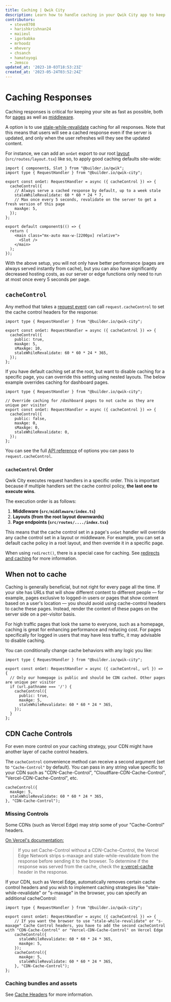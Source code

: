 ```yaml
---
title: Caching | Qwik City
description: Learn how to handle caching in your Qwik City app to keep your site as fast as possible.
contributors:
  - steve8708
  - harishkrishnan24
  - maiieul
  - igorbabko
  - mrhoodz
  - mhevery
  - chsanch
  - hamatoyogi
  - Jemsco
updated_at: '2023-10-03T18:53:23Z'
created_at: '2023-05-24T03:52:24Z'
---
```


# Caching Responses

Caching responses is critical for keeping your site as fast as possible, both for [pages](/docs/(qwikcity)/pages/index.mdx) as well as [middleware](/docs/(qwikcity)/middleware/index.mdx).

A option is to use [stale-while-revalidate](https://web.dev/stale-while-revalidate/) caching for all responses. Note that this means that users will see a cached response even if the server is updated, and only when the user refreshes will they see the updated content.

For instance, we can add an `onGet` export to our root [layout](/docs/(qwikcity)/layout/index.mdx) (`src/routes/layout.tsx`) like so, to apply good caching defaults site-wide:

```tsx title="src/routes/layout.tsx"
import { component$, Slot } from "@builder.io/qwik";
import type { RequestHandler } from "@builder.io/qwik-city";

export const onGet: RequestHandler = async ({ cacheControl }) => {
  cacheControl({
    // Always serve a cached response by default, up to a week stale
    staleWhileRevalidate: 60 * 60 * 24 * 7,
    // Max once every 5 seconds, revalidate on the server to get a fresh version of this page
    maxAge: 5,
  });
};

export default component$(() => {
  return (
    <main class="mx-auto max-w-[2200px] relative">
      <Slot />
    </main>
  );
});
```

With the above setup, you will not only have better performance (pages are always served instantly from cache), but you can also have significantly decreased hosting costs, as our server or edge functions only need to run at most once every 5 seconds per page.

## `cacheControl`

Any method that takes a [request event](https://qwik.dev/docs/advanced/request-handling/#request-event) can call `request.cacheControl` to set the cache control headers for the response:

```tsx title="src/routes/layout.tsx"
import type { RequestHandler } from "@builder.io/qwik-city";

export const onGet: RequestHandler = async ({ cacheControl }) => {
  cacheControl({
    public: true,
    maxAge: 5,
    sMaxAge: 10,
    staleWhileRevalidate: 60 * 60 * 24 * 365,
  });
};
```

If you have default caching set at the root, but want to disable caching for a specific page, you can override this setting using nested layouts.  The below example overrides caching for dashboard pages.

```tsx title="src/routes/dashboard/layout.tsx"
import type { RequestHandler } from "@builder.io/qwik-city";

// Override caching for /dashboard pages to not cache as they are unique per visitor
export const onGet: RequestHandler = async ({ cacheControl }) => {
  cacheControl({
    public: false,
    maxAge: 0,
    sMaxAge: 0,
    staleWhileRevalidate: 0,
  });
};

```

You can see the full [API reference](https://qwik.dev/api/qwik-city-middleware-request-handler/) of options you can pass to `request.cacheControl`.

### `cacheControl` Order

Qwik City executes request handlers in a specific order. This is important because if multiple handlers set the cache control policy, **the last one to execute wins**.

The execution order is as follows:

1.  **Middleware (`src/middleware/index.ts`)**
2.  **Layouts (from the root layout downwards)**
3.  **Page endpoints (`src/routes/..../index.tsx`)**

This means that the cache control set in a page's `onGet` handler will override any cache control set in a layout or middleware. For example, you can set a default cache policy in a root layout, and then override it in a specific page.

When using `redirect()`, there is a special case for caching. See [redirects and caching](/docs/(qwikcity)/guides/redirects/#caching) for more information.

## When not to cache

Caching is generally beneficial, but not right for every page all the time. If your site has URLs that will show different content to different people — for example, pages exclusive to logged-in users or pages that show content based on a user's location — you should avoid using cache-control headers to cache these pages. Instead, render the content of these pages on the server side on a per-visitor basis.

For high traffic pages that look the same to everyone, such as a homepage, caching is great for enhancing performance and reducing cost. For pages specifically for logged in users that may have less traffic, it may advisable to disable caching.

You can conditionally change cache behaviors with any logic you like:

```tsx title="src/routes/layout.tsx"
import type { RequestHandler } from "@builder.io/qwik-city";

export const onGet: RequestHandler = async ({ cacheControl, url }) => {
  // Only our homepage is public and should be CDN cached. Other pages are unique per visitor
  if (url.pathname === '/') {
    cacheControl({
      public: true,
      maxAge: 5,
      staleWhileRevalidate: 60 * 60 * 24 * 365,
    });
  }
};
```

## CDN Cache Controls

For even more control on your caching strategy, your CDN might have another layer of cache control headers.

The `cacheControl` convenience method can receive a second argument (set to `"Cache-Control"` by default). You can pass in any string value specific to your CDN such as "CDN-Cache-Control", "Cloudflare-CDN-Cache-Control", "Vercel-CDN-Cache-Control", etc.

```tsx
cacheControl({
  maxAge: 5,
  staleWhileRevalidate: 60 * 60 * 24 * 365,
}, "CDN-Cache-Control");
```

### Missing Controls

Some CDNs (such as Vercel Edge) may strip some of your "Cache-Control" headers.

[On Vercel's documentation:](https://vercel.com/docs/edge-network/caching#cdn-cache-control)
> If you set Cache-Control without a CDN-Cache-Control, the Vercel Edge Network strips s-maxage and stale-while-revalidate from the response before sending it to the browser. To determine if the response was served from the cache, check the [x-vercel-cache](https://vercel.com/docs/edge-network/caching#x-vercel-cache) header in the response.

If your CDN, such as Vercel Edge, automatically removes certain cache control headers and you wish to implement caching strategies like "stale-while-revalidate" or "s-maxage" in the browser, you can specify an additional cacheControl:

```tsx title="src/routes/layout.tsx"
import type { RequestHandler } from "@builder.io/qwik-city";

export const onGet: RequestHandler = async ({ cacheControl }) => {
    // If you want the browser to use "stale-while-revalidate" or "s-maxage" Cache Control headers, you have to add the second cacheControl with "CDN-Cache-Control" or "Vercel-CDN-Cache-Control" on Vercel Edge 
    cacheControl({
      staleWhileRevalidate: 60 * 60 * 24 * 365,
      maxAge: 5,
    });
    cacheControl({
      maxAge: 5,
      staleWhileRevalidate: 60 * 60 * 24 * 365,
    }, "CDN-Cache-Control");
};
```

### Caching bundles and assets

See [Cache Headers](/docs/deployments/#cache-headers) for more information.
